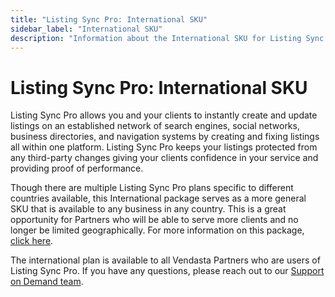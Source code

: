 ```yaml
---
title: "Listing Sync Pro: International SKU"
sidebar_label: "International SKU"
description: "Information about the International SKU for Listing Sync Pro."
---
```


# Listing Sync Pro: International SKU

Listing Sync Pro allows you and your clients to instantly create and update listings on an established network of search engines, social networks, business directories, and navigation systems by creating and fixing listings all within one platform. Listing Sync Pro keeps your listings protected from any third-party changes giving your clients confidence in your service and providing proof of performance.

Though there are multiple Listing Sync Pro plans specific to different countries available, this International package serves as a more general SKU that is available to any business in any country. This is a great opportunity for Partners who will be able to serve more clients and no longer be limited geographically. For more information on this package, [click here](https://partners.vendasta.com/marketplace/products/MS/addon/A-5PKSZWWLWK).

The international plan is available to all Vendasta Partners who are users of Listing Sync Pro. If you have any questions, please reach out to our [Support on Demand team](/vendasta-resources/get-help/submit-a-ticket).